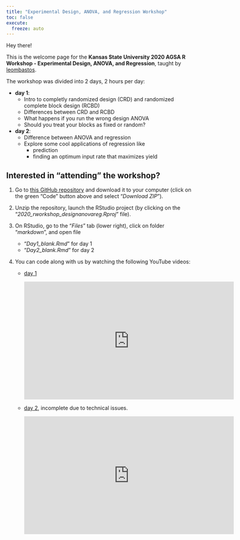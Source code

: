 ```yaml
---
title: "Experimental Design, ANOVA, and Regression Workshop"
toc: false
execute: 
  freeze: auto
---
```


Hey there!

This is the welcome page for the **Kansas State University 2020 AGSA R Workshop - Experimental Design, ANOVA, and Regression**, taught by [leombastos](https://github.com/leombastos).

The workshop was divided into 2 days, 2 hours per day:

-   **day 1**:
    -   Intro to completly randomized design (CRD) and randomized complete block design (RCBD)
    -   Differences between CRD and RCBD
    -   What happens if you run the wrong design ANOVA
    -   Should you treat your blocks as fixed or random?
-   **day 2**:
    -   Difference between ANOVA and regression
    -   Explore some cool applications of regression like
        -   prediction
        -   finding an optimum input rate that maximizes yield

## **Interested in "attending" the workshop?**

1.  Go to [this GitHub repository](https://github.com/leombastos/2020_rworkshop_designanovareg) and download it to your computer (click on the green "Code" button above and select "*Download ZIP*").

2.  Unzip the repository, launch the RStudio project (by clicking on the "*2020_rworkshop_designanovareg.Rproj*" file).

3.  On RStudio, go to the "*Files*" tab (lower right), click on folder "*markdown*", and open file

    -   "*Day1_blank.Rmd*" for day 1
    -   "*Day2_blank.Rmd*" for day 2

4.  You can code along with us by watching the following YouTube videos:

    -   [day 1](https://youtu.be/dcPv5fx0QWM)\

        ::: youtube-responsive-container
        <iframe width="560" height="315" src="https://www.youtube.com/embed/dcPv5fx0QWM" frameborder="0" allow="accelerometer; autoplay; encrypted-media; gyroscope; picture-in-picture" allowfullscreen>

        </iframe>
        :::

    -   [day 2](https://youtu.be/w7tK6I-acEs), incomplete due to technical issues.\

        ::: youtube-responsive-container
        <iframe width="560" height="315" src="https://www.youtube.com/embed/w7tK6I-acEs" frameborder="0" allow="accelerometer; autoplay; encrypted-media; gyroscope; picture-in-picture" allowfullscreen>

        </iframe>
        :::

